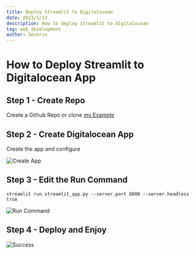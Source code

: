 ```yaml
---
title: Deploy Streamlit to Digitalocean
date: 2023/1/13
description: How to deploy streamlit to digitalocean
tag: web development
author: Severin
---
```


# How to Deploy Streamlit to Digitalocean App


## Step 1 - Create Repo

Create a Github Repo or clone [my Example](https://github.com/severinlindenmann/do_streamlit)

## Step 2 - Create Digitalocean App

Create the app and configure

<Image
  src="https://storage.googleapis.com/seli-public-bucket-001/images/posts/1_1_create_app.webp"
  alt="Create App"
  width={900}
  height={600}
  priority
  className="next-image"
/>

## Step 3 - Edit the Run Command

```
streamlit run streamlit_app.py --server.port 8080 --server.headless true
```

<Image
  src="https://storage.googleapis.com/seli-public-bucket-001/images/posts/1_2_run_command.webp"
  alt="Run Command"
  width={900}
  height={600}
  priority
  className="next-image"
/>

## Step 4 - Deploy and Enjoy

<Image
  src="https://storage.googleapis.com/seli-public-bucket-001/images/posts/1_3_success.webp"
  alt="Success"
  width={900}
  height={600}
  priority
  className="next-image"
/>